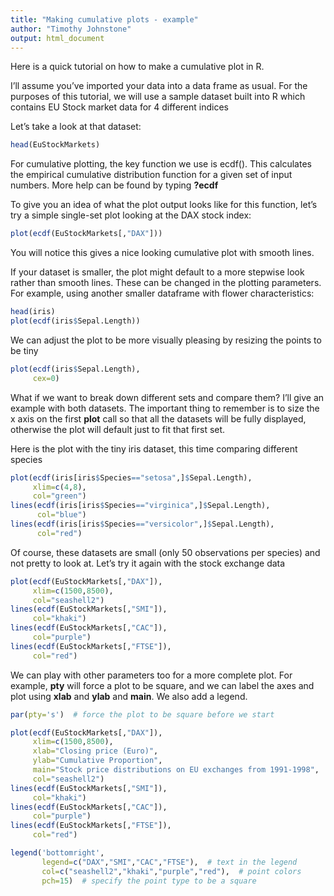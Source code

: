 ```yaml
---
title: "Making cumulative plots - example"
author: "Timothy Johnstone"
output: html_document
---
```


Here is a quick tutorial on how to make a cumulative plot in R.

I'll assume you've imported your data into a data frame as usual.
For the purposes of this tutorial, we will use a sample dataset built into R which contains EU Stock market data for 4 different indices

Let's take a look at that dataset:
```r
head(EuStockMarkets)
```

For cumulative plotting, the key function we use is ecdf(). This calculates the empirical cumulative distribution function for a given set of input numbers. More help can be found by typing **?ecdf**

To give you an idea of what the plot output looks like for this function, let's try a simple single-set plot looking at the DAX stock index:

```r
plot(ecdf(EuStockMarkets[,"DAX"]))
```

You will notice this gives a nice looking cumulative plot with smooth lines. 

If your dataset is smaller, the plot might default to a more stepwise look rather than smooth lines. These can be changed in the plotting parameters. For example, using another smaller dataframe with flower characteristics:

```r
head(iris)
plot(ecdf(iris$Sepal.Length))
```

We can adjust the plot to be more visually pleasing by resizing the points to be tiny

```r
plot(ecdf(iris$Sepal.Length),
     cex=0)
```

What if we want to break down different sets and compare them? I'll give an example with both datasets. The important thing to remember is to size the x axis on the first **plot** call so that all the datasets will be fully displayed, otherwise the plot will default just to fit that first set.

Here is the plot with the tiny iris dataset, this time comparing different species
```r
plot(ecdf(iris[iris$Species=="setosa",]$Sepal.Length),
     xlim=c(4,8),
     col="green")
lines(ecdf(iris[iris$Species=="virginica",]$Sepal.Length),
      col="blue")
lines(ecdf(iris[iris$Species=="versicolor",]$Sepal.Length),
      col="red")
```

Of course, these datasets are small (only 50 observations per species) and not pretty to look at. Let's try it again with the stock exchange data

```r
plot(ecdf(EuStockMarkets[,"DAX"]),
     xlim=c(1500,8500),
     col="seashell2")
lines(ecdf(EuStockMarkets[,"SMI"]),
     col="khaki")
lines(ecdf(EuStockMarkets[,"CAC"]),
     col="purple")
lines(ecdf(EuStockMarkets[,"FTSE"]),
     col="red")
```

We can play with other parameters too for a more complete plot. For example, **pty** will force a plot to be square, and we can label the axes and plot using **xlab** and **ylab** and **main**. We also add a legend.

```r
par(pty='s')  # force the plot to be square before we start

plot(ecdf(EuStockMarkets[,"DAX"]),
     xlim=c(1500,8500),
     xlab="Closing price (Euro)",
     ylab="Cumulative Proportion",
     main="Stock price distributions on EU exchanges from 1991-1998",
     col="seashell2")
lines(ecdf(EuStockMarkets[,"SMI"]),
     col="khaki")
lines(ecdf(EuStockMarkets[,"CAC"]),
     col="purple")
lines(ecdf(EuStockMarkets[,"FTSE"]),
     col="red")

legend('bottomright', 
       legend=c("DAX","SMI","CAC","FTSE"),  # text in the legend
       col=c("seashell2","khaki","purple","red"),  # point colors
       pch=15)  # specify the point type to be a square
```